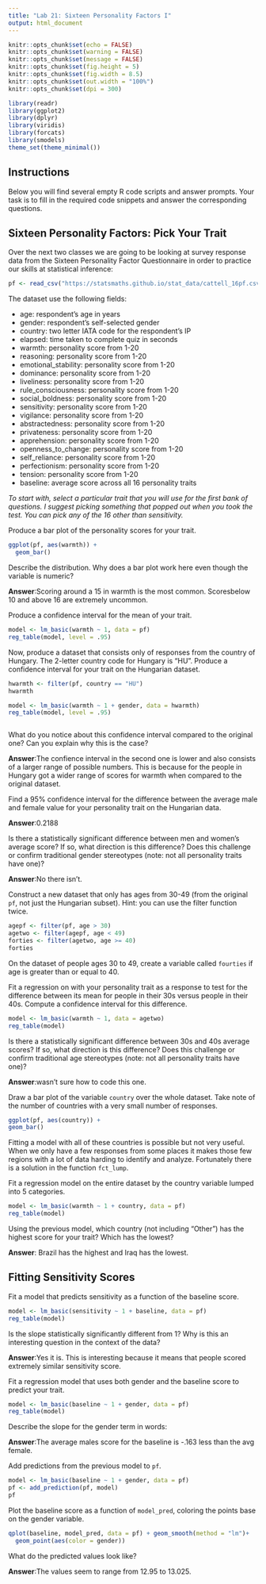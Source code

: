 ```yaml
---
title: "Lab 21: Sixteen Personality Factors I"
output: html_document
---
```


```r
knitr::opts_chunk$set(echo = FALSE)
knitr::opts_chunk$set(warning = FALSE)
knitr::opts_chunk$set(message = FALSE)
knitr::opts_chunk$set(fig.height = 5)
knitr::opts_chunk$set(fig.width = 8.5)
knitr::opts_chunk$set(out.width = "100%")
knitr::opts_chunk$set(dpi = 300)

library(readr)
library(ggplot2)
library(dplyr)
library(viridis)
library(forcats)
library(smodels)
theme_set(theme_minimal())
```

## Instructions

Below you will find several empty R code scripts and answer prompts. Your task
is to fill in the required code snippets and answer the corresponding
questions.

## Sixteen Personality Factors: Pick Your Trait

Over the next two classes we are going to be looking at survey response
data from the Sixteen Personality Factor Questionnaire in order to practice
our skills at statistical inference:

```r
pf <- read_csv("https://statsmaths.github.io/stat_data/cattell_16pf.csv")
```

The dataset use the following fields:

- age: respondent's age in years
- gender: respondent's self-selected gender
- country: two letter IATA code for the respondent's IP
- elapsed: time taken to complete quiz in seconds
- warmth: personality score from 1-20
- reasoning: personality score from 1-20
- emotional_stability: personality score from 1-20
- dominance: personality score from 1-20
- liveliness: personality score from 1-20
- rule_consciousness: personality score from 1-20
- social_boldness: personality score from 1-20
- sensitivity: personality score from 1-20
- vigilance: personality score from 1-20
- abstractedness: personality score from 1-20
- privateness: personality score from 1-20
- apprehension: personality score from 1-20
- openness_to_change: personality score from 1-20
- self_reliance: personality score from 1-20
- perfectionism: personality score from 1-20
- tension: personality score from 1-20
- baseline: average score across all 16 personality traits

*To start with, select a particular trait that you will use for the first
bank of questions. I suggest picking something that popped out when you took
the test. You can pick any of the 16 other than sensitivity.*

Produce a bar plot of the personality scores for your trait.

```r
ggplot(pf, aes(warmth)) +
  geom_bar()


```
Describe the distribution. Why does a bar plot work here even though the
variable is numeric?

**Answer**:Scoring around a 15 in warmth is the most common.  Scoresbelow 10 and above 16 are extremely uncommon.

Produce a confidence interval for the mean of your trait.

```r
model <- lm_basic(warmth ~ 1, data = pf)
reg_table(model, level = .95)
```

Now, produce a dataset that consists only of responses from the country of
Hungary. The 2-letter country code for Hungary is "HU". Produce a confidence
interval for your trait on the Hungarian dataset.

```r
hwarmth <- filter(pf, country == "HU")
hwarmth
```
```r
model <- lm_basic(warmth ~ 1 + gender, data = hwarmth)
reg_table(model, level = .95)



```
What do you notice about this confidence interval compared to the original
one? Can you explain why this is the case?

**Answer**:The confience interval in the second one is lower and also consists of a larger range of possible numbers.  This is because for the people in Hungary got a wider range of scores for warmth when compared to the original dataset.

Find a 95% confidence interval for the difference between the average
male and female value for your personality trait on the Hungarian data.


**Answer**:0.2188

Is there a statistically significant difference between men and women's
average score? If so, what direction is this difference? Does this challenge
or confirm traditional gender stereotypes (note: not all personality traits
have one)?

**Answer**:No there isn't.

Construct a new dataset that only has ages from 30-49 (from the original `pf`,
not just the Hungarian subset). Hint: you can use the filter function twice.

```r
agepf <- filter(pf, age > 30)
agetwo <- filter(agepf, age < 49) 
forties <- filter(agetwo, age >= 40)
forties
```

On the dataset of people ages 30 to 49, create a variable called `fourties` if
age is greater than or equal to 40.


Fit a regression on with your personality trait as a response to test for the
difference between its mean for people in their 30s versus people in their
40s. Compute a confidence interval for this difference.

```r
model <- lm_basic(warmth ~ 1, data = agetwo)
reg_table(model)
```

Is there a statistically significant difference between 30s and 40s average
scores? If so, what direction is this difference? Does this challenge or
confirm traditional age stereotypes (note: not all personality traits
have one)?

**Answer**:wasn't sure how to code this one.

Draw a bar plot of the variable `country` over the whole dataset. Take
note of the number of countries with a very small number of responses.

```r
ggplot(pf, aes(country)) + 
geom_bar()
```

Fitting a model with all of these countries is possible but not very
useful. When we only have a few responses from some places it makes those
few regions with a lot of data harding to identify and analyze. Fortunately
there is a solution in the function `fct_lump`.

Fit a regression model on the entire dataset by the country variable lumped
into 5 categories.

```r
model <- lm_basic(warmth ~ 1 + country, data = pf)
reg_table(model)
```

Using the previous model, which country (not including "Other") has the
highest score for your trait? Which has the lowest?

**Answer**: Brazil has the highest and Iraq has the lowest.

## Fitting Sensitivity Scores

Fit a model that predicts sensitivity as a function of the baseline
score.

```r
model <- lm_basic(sensitivity ~ 1 + baseline, data = pf)
reg_table(model)
```

Is the slope statistically significantly different from 1? Why is this an
interesting question in the context of the data?

**Answer**:Yes it is.  This is interesting because it means that people scored extremely similar sensitivity score.

Fit a regression model that uses both gender and the baseline score to
predict your trait.

```r
model <- lm_basic(baseline ~ 1 + gender, data = pf)
reg_table(model)
```

Describe the slope for the gender term in words:

**Answer**:The average males score for the baseline is -.163 less than the avg female.

Add predictions from the previous model to `pf`.

```r
model <- lm_basic(baseline ~ 1 + gender, data = pf)
pf <- add_prediction(pf, model)
pf
```

Plot the baseline score as a function of `model_pred`, coloring the points
base on the gender variable.

```r
qplot(baseline, model_pred, data = pf) + geom_smooth(method = "lm")+
  geom_point(aes(color = gender))
```

What do the predicted values look like?

**Answer**:The values seem to range from 12.95 to 13.025.
